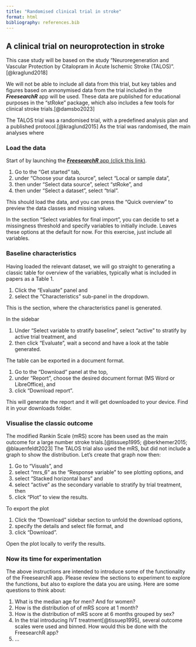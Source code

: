 ```yaml
---
title: "Randomised clinical trial in stroke"
format: html
bibliography: references.bib
---
```


## A clinical trial on neuroprotection in stroke

This case study will be based on the study "Neuroregeneration and Vascular Protection by Citalopram in Acute Ischemic Stroke (TALOS)".[@kraglund2018]

We will not be able to include all data from this trial, but key tables and figures based on annonymised data from the trial included in the ***FreesearchR*** app will be used. These data are published for educational purposes in the "stRoke" package, which also includes a few tools for clinical stroke trials.[@damsbo2023]

The TALOS trial was a randomised trial, with a predefined analysis plan and a published protocol.[@kraglund2015] As the trial was randomised, the main analyses where

### Load the data

Start of by launching the [***FreesearchR*** app (click this link)](https://app.freesearchr.org).

1.  Go to the "Get started" tab,
2.  under "Choose your data source", select "Local or sample data",
3.  then under "Select data source", select "stRoke", and
4.  then under "Select a dataset", select "trial".

This should load the data, and you can press the "Quick overview" to preview the data classes and missing values.

In the section "Select variables for final import", you can decide to set a missingness threshold and specify variables to initially include. Leaves these options at the default for now. For this exercise, just include all variables.

### Baseline characteristics {#trial_baseline}

Having loaded the relevant dataset, we will go straight to generating a classic table for overview of the variables, typically what is included in papers as a Table 1.

1.  Click the "Evaluate" panel and
2.  select the "Characteristics" sub-panel in the dropdown.

This is the section, where the characteristics panel is generated.

In the sidebar

1.  Under "Select variable to stratify baseline", select "active" to stratify by active trial treatment, and
2.  then click "Evaluate", wait a second and have a look at the table generated.

The table can be exported in a document format.

1.  Go to the "Download" panel at the top,
2.  under "Report", choose the desired document format (MS Word or LibreOffice), and
3.  click "Download report".

This will generate the report and it will get downloaded to your device. Find it in your downloads folder.

### Visualise the classic outcome

The modified Rankin Scale (mRS) score has been used as the main outcome for a large number stroke trials.[@tissuep1995; @berkhemer2015; @blauenfeldt2023] The TALOS trial also used the mRS, but did not include a graph to show the distribution. Let's create that graph now then:

1.  Go to "Visuals", and
2.  select "mrs_6" as the "Response variable" to see plotting options, and
3.  select "Stacked horizontal bars" and
4.  select "active" as the secondary variable to stratify by trial treatment, then
5.  click "Plot" to view the results.

To export the plot

1.  Click the "Download" sidebar section to unfold the download options,
2.  specify the details and select file format, and
3.  click "Download".

Open the plot locally to verify the results.

### Now its time for experimentation

The above instructions are intended to introduce some of the functionality of the FreesearchR app. Please review the sections to experiment to explore the functions, but also to explore the data you are using. Here are some questions to think about:

1.  What is the median age for men? And for women?
2.  How is the distribution of of mRS score at 1 month?
3.  How is the distribution of mRS score at 6 months grouped by sex?
4.  In the trial introducing IVT treatment[@tissuep1995], several outcome scales were used and binned. How would this be done with the FreesearchR app?
5.  ...
